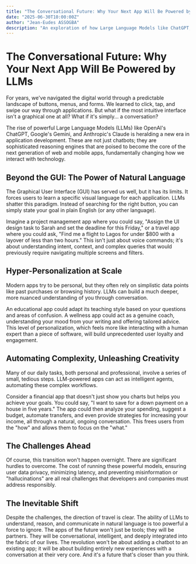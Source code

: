 ```yaml
---
title: "The Conversational Future: Why Your Next App Will Be Powered by LLMs"
date: "2025-06-30T10:00:00Z"
author: "Jean-Eudes ASSOGBA"
description: "An exploration of how Large Language Models like ChatGPT, Gemini, and Claude are set to redefine our interaction with web and mobile applications, making them more intuitive, personal, and powerful."
---
```


# The Conversational Future: Why Your Next App Will Be Powered by LLMs

For years, we've navigated the digital world through a predictable landscape of buttons, menus, and forms. We learned to click, tap, and swipe our way through applications. But what if the most intuitive interface isn't a graphical one at all? What if it's simply... a conversation?

The rise of powerful Large Language Models (LLMs) like OpenAI's ChatGPT, Google's Gemini, and Anthropic's Claude is heralding a new era in application development. These are not just chatbots; they are sophisticated reasoning engines that are poised to become the core of the next generation of web and mobile apps, fundamentally changing how we interact with technology.

## Beyond the GUI: The Power of Natural Language

The Graphical User Interface (GUI) has served us well, but it has its limits. It forces users to learn a specific visual language for each application. LLMs shatter this paradigm. Instead of searching for the right button, you can simply state your goal in plain English (or any other language).

Imagine a project management app where you could say, "Assign the UI design task to Sarah and set the deadline for this Friday," or a travel app where you could ask, "Find me a flight to Lagos for under $800 with a layover of less than two hours." This isn't just about voice commands; it's about understanding intent, context, and complex queries that would previously require navigating multiple screens and filters.

## Hyper-Personalization at Scale

Modern apps try to be personal, but they often rely on simplistic data points like past purchases or browsing history. LLMs can build a much deeper, more nuanced understanding of you through conversation.

An educational app could adapt its teaching style based on your questions and areas of confusion. A wellness app could act as a genuine coach, understanding your mood from your writing and offering tailored advice. This level of personalization, which feels more like interacting with a human expert than a piece of software, will build unprecedented user loyalty and engagement.

## Automating Complexity, Unleashing Creativity

Many of our daily tasks, both personal and professional, involve a series of small, tedious steps. LLM-powered apps can act as intelligent agents, automating these complex workflows.

Consider a financial app that doesn't just show you charts but helps you achieve your goals. You could say, "I want to save for a down payment on a house in five years." The app could then analyze your spending, suggest a budget, automate transfers, and even provide strategies for increasing your income, all through a natural, ongoing conversation. This frees users from the "how" and allows them to focus on the "what."

## The Challenges Ahead

Of course, this transition won't happen overnight. There are significant hurdles to overcome. The cost of running these powerful models, ensuring user data privacy, minimizing latency, and preventing misinformation or "hallucinations" are all real challenges that developers and companies must address responsibly.

## The Inevitable Shift

Despite the challenges, the direction of travel is clear. The ability of LLMs to understand, reason, and communicate in natural language is too powerful a force to ignore. The apps of the future won't just be tools; they will be partners. They will be conversational, intelligent, and deeply integrated into the fabric of our lives. The revolution won't be about adding a chatbot to an existing app; it will be about building entirely new experiences with a conversation at their very core. And it's a future that's closer than you think.
